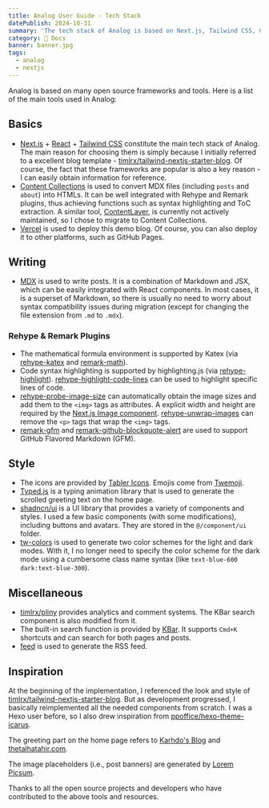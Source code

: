 ```yaml
---
title: Analog User Guide - Tech Stack
datePublish: 2024-10-31
summary: 'The tech stack of Analog is based on Next.js, Tailwind CSS, Content Collections and many other open source foundations.'
category: 🌈 Docs
banner: banner.jpg
tags:
  - analog
  - nextjs
---
```


Analog is based on many open source frameworks and tools. Here is a list of the main tools used in Analog:

## Basics

- [Next.js](https://nextjs.org/docs) + [React](https://react.dev) + [Tailwind CSS](https://tailwindcss.com/docs) constitute the main tech stack of Analog. The main reason for choosing them is simply because I initially referred to a excellent blog template - [timlrx/tailwind-nextjs-starter-blog](https://github.com/timlrx/tailwind-nextjs-starter-blog). Of course, the fact that these frameworks are popular is also a key reason - I can easily obtain information for reference.
- [Content Collections](https://www.content-collections.dev) is used to convert MDX files (including `posts` and `about`) into HTMLs. It can be well integrated with Rehype and Remark plugins, thus achieving functions such as syntax highlighting and ToC extraction. A similar tool, [ContentLayer](https://contentlayer.dev/docs), is currently not actively maintained, so I chose to migrate to Content Collections.
- [Vercel](https://vercel.com) is used to deploy this demo blog. Of course, you can also deploy it to other platforms, such as GitHub Pages.

## Writing

- [MDX](https://mdxjs.com) is used to write posts. It is a combination of Markdown and JSX, which can be easily integrated with React components. In most cases, it is a superset of Markdown, so there is usually no need to worry about syntax compatibility issues during migration (except for changing the file extension from `.md` to `.mdx`).

### Rehype & Remark Plugins

- The mathematical formula environment is supported by Katex (via [rehype-katex](https://www.npmjs.com/package/rehype-katex) and [remark-math](https://www.npmjs.com/package/remark-math)).
- Code syntax highlighting is supported by highlighting.js (via [rehype-highlight](https://www.npmjs.com/package/rehype-highlight)). [rehype-highlight-code-lines](https://www.npmjs.com/package/rehype-highlight-code-lines) can be used to highlight specific lines of code.
- [rehype-probe-image-size](https://www.npmjs.com/package/rehype-probe-image-size) can automatically obtain the image sizes and add them to the `<img>` tags as attributes. A explicit width and height are required by the [Next.js Image component](https://nextjs.org/docs/app/api-reference/components/image). [rehype-unwrap-images](https://www.npmjs.com/package/rehype-unwrap-images) can remove the `<p>` tags that wrap the `<img>` tags.
- [remark-gfm](https://www.npmjs.com/package/remark-gfm) and [remark-github-blockquote-alert](https://www.npmjs.com/package/remark-github-blockquote-alert) are used to support GitHub Flavored Markdown (GFM).

## Style

- The icons are provided by [Tabler Icons](https://tabler.io/icons). Emojis come from [Twemoji](https://github.com/jdecked/twemoji).
- [Typed.js](https://github.com/mattboldt/typed.js) is a typing animation library that is used to generate the scrolled greeting text on the home page.
- [shadncn/ui](https://ui.shadcn.com/docs) is a UI library that provides a variety of components and styles. I used a few basic components (with some modifications), including buttons and avatars. They are stored in the `@/component/ui` folder.
- [tw-colors](https://github.com/L-Blondy/tw-colors) is used to generate two color schemes for the light and dark modes. With it, I no longer need to specify the color scheme for the dark mode using a cumbersome class name syntax (like `text-blue-600 dark:text-blue-300`).

## Miscellaneous

- [timlrx/pliny](https://github.com/timlrx/pliny) provides analytics and comment systems. The KBar search component is also modified from it.
- The built-in search function is provided by [KBar](https://kbar.vercel.app). It supports `Cmd+K` shortcuts and can search for both pages and posts.
- [feed](https://github.com/jpmonette/feed) is used to generate the RSS feed.

## Inspiration

At the beginning of the implementation, I referenced the look and style of [timlrx/tailwind-nextjs-starter-blog](https://github.com/timlrx/tailwind-nextjs-starter-blog). But as development progressed, I basically reimplemented all the needed components from scratch. I was a Hexo user before, so I also drew inspiration from [ppoffice/hexo-theme-icarus](https://github.com/ppoffice/hexo-theme-icarus).

The greeting part on the home page refers to [Karhdo's Blog](https://karhdo.dev) and [thetalhatahir.com](https://www.thetalhatahir.com).

The image placeholders (i.e., post banners) are generated by [Lorem Picsum](https://picsum.photos).

Thanks to all the open source projects and developers who have contributed to the above tools and resources.
